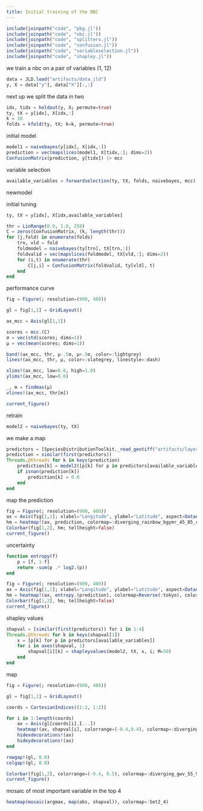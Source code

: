 ```yaml
---
title: Initial training of the NBC
---
```


```julia
include(joinpath("code", "pkg.jl"))
include(joinpath("code", "nbc.jl"))
include(joinpath("code", "splitters.jl"))
include(joinpath("code", "confusion.jl"))
include(joinpath("code", "variableselection.jl"))
include(joinpath("code", "shapley.jl"))
```

we train a nbc on a pair of variables (1, 12)

```julia
data = JLD.load("artifacts/data.jld")
y, X = data["y"], data["X"][:,:]
```

next up we split the data in two

```julia
idx, tidx = holdout(y, X; permute=true)
ty, tX = y[idx], X[idx,:]
k = 10
folds = kfold(ty, tX; k=k, permute=true)
```

initial model

```julia
model1 = naivebayes(y[idx], X[idx,:])
prediction = vec(mapslices(model1, X[tidx,:]; dims=2))
ConfusionMatrix(prediction, y[tidx]) |> mcc
```

variable selection

```julia
available_variables = forwardselection(ty, tX, folds, naivebayes, mcc)
```

newmodel

initial tuning

```julia
ty, tX = y[idx], X[idx,available_variables]

thr = LinRange(0.0, 1.0, 250)
C = zeros(ConfusionMatrix, (k, length(thr)))
for (j,fold) in enumerate(folds)
    trn, vld = fold
    foldmodel = naivebayes(ty[trn], tX[trn,:])
    foldvalid = vec(mapslices(foldmodel, tX[vld,:]; dims=2))
    for (i,t) in enumerate(thr)
        C[j,i] = ConfusionMatrix(foldvalid, ty[vld], t)
    end
end
```

performance curve

```julia
fig = Figure(; resolution=(900, 400))

gl = fig[1,1] = GridLayout()

ax_mcc = Axis(gl[1,1])

scores = mcc.(C)
σ = vec(std(scores; dims=1))
μ = vec(mean(scores; dims=1))

band!(ax_mcc, thr, μ-.5σ, μ+.5σ, color=:lightgrey)
lines!(ax_mcc, thr, μ, color=:slategrey, linestyle=:dash)

xlims!(ax_mcc, low=0.0, high=1.0)
ylims!(ax_mcc, low=0.0)

_, m = findmax(μ)
vlines!(ax_mcc, thr[m])

current_figure()
```

retrain

```julia
model2 = naivebayes(ty, tX)
```

we make a map

```julia
predictors = [SpeciesDistributionToolkit._read_geotiff("artifacts/layers.tiff", SimpleSDMResponse; bandnumber=i) for i in axes(X, 2)]
prediction = similar(first(predictors))
Threads.@threads for k in keys(prediction)
    prediction[k] = model2([p[k] for p in predictors[available_variables]])
    if isnan(prediction[k])
        prediction[k] = 0.0
    end
end
```

map the prediction

```julia
fig = Figure(; resolution=(900, 400))
ax = Axis(fig[1,1]; xlabel="Longitude", ylabel="Latitude", aspect=DataAspect())
hm = heatmap!(ax, prediction, colormap=:diverging_rainbow_bgymr_45_85_c67_n256, colorrange=(0., 1.))
Colorbar(fig[1,2], hm; tellheight=false)
current_figure()
```

uncertainty

```julia
function entropy(f)
    p = [f, 1-f]
    return -sum(p .* log2.(p))
end

fig = Figure(; resolution=(900, 400))
ax = Axis(fig[1,1]; xlabel="Longitude", ylabel="Latitude", aspect=DataAspect())
hm = heatmap!(ax, entropy.(prediction), colormap=Reverse(:tokyo), colorrange=(0., 1.))
Colorbar(fig[1,2], hm; tellheight=false)
current_figure()
```

shapley values

```julia
shapval = [similar(first(predictors)) for i in 1:4]
Threads.@threads for k in keys(shapval[1])
    x = [p[k] for p in predictors[available_variables]]
    for i in axes(shapval, 1)
        shapval[i][k] = shapleyvalues(model2, tX, x, i; M=50)
    end
end
```

map

```julia
fig = Figure(; resolution=(900, 400))

gl = fig[1,1] = GridLayout()

coords = CartesianIndices((1:2, 1:2))

for i in 1:length(coords)
    ax = Axis(gl[coords[i].I...])
    heatmap!(ax, shapval[i], colorrange=(-0.4,0.4), colormap=:diverging_gwv_55_95_c39_n256, aspect=DataAspect())
    hidexdecorations!(ax)
    hideydecorations!(ax)
end

rowgap!(gl, 0.0)
colgap!(gl, 0.0)

Colorbar(fig[1,2], colorrange=(-0.4, 0.5), colormap=:diverging_gwv_55_95_c39_n256; tellheight=false)
current_figure()
```

mosaic of most important variable in the top 4

```julia
heatmap(mosaic(argmax, map(abs, shapval)), colormap=:Set2_4)
```